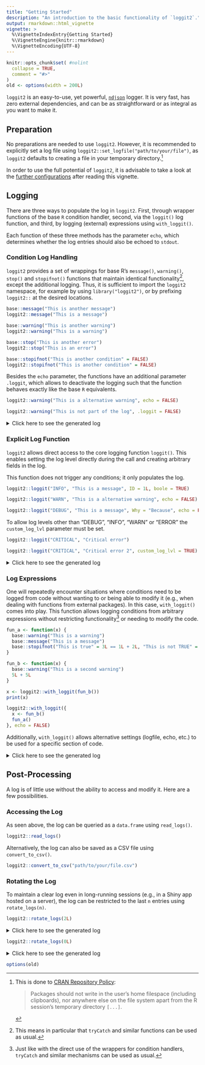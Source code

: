 ---
title: "Getting Started"
description: "An introduction to the basic functionality of `loggit2`."
output: rmarkdown::html_vignette
vignette: >
  %\VignetteIndexEntry{Getting Started}
  %\VignetteEngine{knitr::rmarkdown}
  %\VignetteEncoding{UTF-8}
---

```{r, include = FALSE}
knitr::opts_chunk$set( #nolint
  collapse = TRUE,
  comment = "#>"
)
old <- options(width = 200L)
```

`loggit2` is an easy-to-use, yet powerful, [`ndjson`](https://github.com/ndjson)
logger. It is very fast, has zero external dependencies, and can be as
straightforward or as integral as you want to make it.

## Preparation
No preparations are needed to use `loggit2`. However, it is recommended to explicitly set a log file using
`loggit2::set_logfile("path/to/your/file")`, as `loggit2` defaults to creating a file in your temporary directory.[^1]

In order to use the full potential of `loggit2`, it is advisable to take a look at the
[further configurations](further_configurations.html) after reading this vignette.

## Logging
There are three ways to populate the log in `loggit2`. First, through wrapper functions of the base `R` condition
handler, second, via the `loggit()` log function, and third, by logging (external) expressions using `with_loggit()`.

Each function of these three methods has the parameter `echo`, which determines whether the log entries should also
be echoed to `stdout`.

### Condition Log Handling

`loggit2` provides a set of wrappings for base R’s `message()`, `warning()`, `stop()` and
`stopifnot()` functions that maintain identical functionality[^2], except the additional logging.
Thus, it is sufficient to import the `loggit2` namespace, for example by using `library("loggit2")`,
or by prefixing `loggit2::` at the desired locations.

```{r, error = TRUE}
base::message("This is another message")
loggit2::message("This is a message")

base::warning("This is another warning")
loggit2::warning("This is a warning")

base::stop("This is another error")
loggit2::stop("This is an error")

base::stopifnot("This is another condition" = FALSE)
loggit2::stopifnot("This is another condition" = FALSE)
```

Besides the `echo` parameter, the functions have an additional parameter `.loggit`, which allows to deactivate
the logging such that the function behaves exactly like the base `R` equivalents.
```{r}
loggit2::warning("This is a alternative warning", echo = FALSE)

loggit2::warning("This is not part of the log", .loggit = FALSE)
```

<details>
<summary>Click here to see the generated log</summary>
```{r, echo = FALSE}
loggit2::read_logs()
loggit2::rotate_logs(0L)
```
</details>

### Explicit Log Function

`loggit2` allows direct access to the core logging function `loggit()`.
This enables setting the log level directly during the call and creating arbitrary fields in the log.

This function does not trigger any conditions; it only populates the log.

```{r}
loggit2::loggit("INFO", "This is a message", ID = 1L, boole = TRUE)

loggit2::loggit("WARN", "This is a alternative warning", echo = FALSE)

loggit2::loggit("DEBUG", "This is a message", Why = "Because", echo = FALSE)
```

To allow log levels other than "DEBUG", "INFO", "WARN" or "ERROR" the `custom_log_lvl` parameter must be set.

```{r, error = TRUE}
loggit2::loggit("CRITICAL", "Critical error")

loggit2::loggit("CRITICAL", "Critical error 2", custom_log_lvl = TRUE)
```

<details>
<summary>Click here to see the generated log</summary>
```{r, echo = FALSE}
loggit2::read_logs()
loggit2::rotate_logs(0L)
```
</details>

### Log Expressions

One will repeatedly encounter situations where conditions need to be logged from code without wanting to or being able
to modify it (e.g., when dealing with functions from external packages).
In this case, `with_loggit()` comes into play. This function allows logging conditions from arbitrary expressions
without restricting functionality[^3] or needing to modify the code.

```{r, error = TRUE}
fun_a <- function(x) {
  base::warning("This is a warning")
  base::message("This is a message")
  base::stopifnot("This is true" = 3L == 1L + 2L, "This is not TRUE" = FALSE)
}

fun_b <- function(x) {
  base::warning("This is a second warning")
  5L + 5L
}
```

```{r, error = TRUE}
x <- loggit2::with_loggit(fun_b())
print(x)
```


```{r, error = TRUE}
loggit2::with_loggit({
  x <- fun_b()
  fun_a()
}, echo = FALSE)
```
Additionally, `with_loggit()` allows alternative settings (logfile, echo, etc.) to be used for a specific section of code.

<details>
<summary>Click here to see the generated log</summary>
```{r, echo = FALSE}
loggit2::read_logs()
```
</details>


## Post-Processing

A log is of little use without the ability to access and modify it. Here are a few possibilities.

### Accessing the Log

As seen above, the log can be queried as a `data.frame` using `read_logs()`.

```{r}
loggit2::read_logs()
```

Alternatively, the log can also be saved as a CSV file using `convert_to_csv()`.

```{r, eval = FALSE}
loggit2::convert_to_csv("path/to/your/file.csv")
```

### Rotating the Log

To maintain a clear log even in long-running sessions (e.g., in a Shiny app hosted on a server),
the log can be restricted to the last `n` entries using `rotate_logs(n)`.

```{r}
loggit2::rotate_logs(2L)
```

<details>
<summary>Click here to see the generated log</summary>
```{r, echo = FALSE}
loggit2::read_logs()
```
</details>

```{r}
loggit2::rotate_logs(0L)
```

<details>
<summary>Click here to see the generated log</summary>
```{r, echo = FALSE}
loggit2::read_logs()
```
</details>


```{r, include = FALSE}
options(old)
```


[^1]: This is done to [CRAN Repository Policy](https://cran.r-project.org/web/packages/policies.html):

    > Packages should not write in the user’s home filespace (including clipboards), nor anywhere else on the file
    > system apart from the R session’s temporary directory `[...]`.

[^2]: This means in particular that `tryCatch` and similar functions can be used as usual.

[^3]: Just like with the direct use of the wrappers for condition handlers, `tryCatch` and similar mechanisms
can be used as usual.

